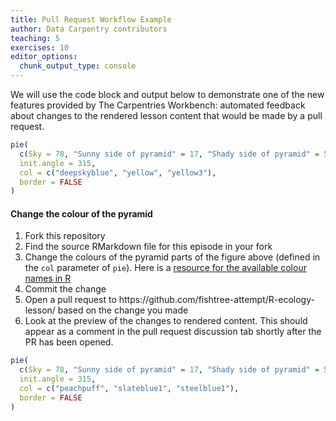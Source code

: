 ```yaml
---
title: Pull Request Workflow Example
author: Data Carpentry contributors
teaching: 5
exercises: 10
editor_options:
  chunk_output_type: console
---
```



We will use the code block and output below to demonstrate one of the new features
provided by The Carpentries Workbench: automated feedback about changes to the
rendered lesson content that would be made by a pull request.

```r
pie(
  c(Sky = 78, "Sunny side of pyramid" = 17, "Shady side of pyramid" = 5), 
  init.angle = 315, 
  col = c("deepskyblue", "yellow", "yellow3"), 
  border = FALSE
)
```

::: challenge

#### Change the colour of the pyramid

1. Fork this repository
1. Find the source RMarkdown file for this episode in your fork
1. Change the colours of the pyramid parts of the figure above 
   (defined in the `col` parameter of `pie`). Here is a [resource for the available colour names in R](https://r-charts.com/colors/)
1. Commit the change
1. Open a pull request to https://github.com/fishtree-attempt/R-ecology-lesson/ 
   based on the change you made
1. Look at the preview of the changes to rendered content. 
   This should appear as a comment in the pull request discussion tab 
   shortly after the PR has been opened.

:::::: solution

```r
pie(
  c(Sky = 78, "Sunny side of pyramid" = 17, "Shady side of pyramid" = 5), 
  init.angle = 315, 
  col = c("peachpuff", "slateblue1", "steelblue1"), 
  border = FALSE
)
```

::::::
:::
